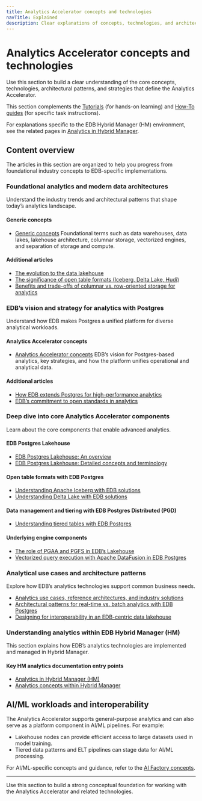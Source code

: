 ```yaml
---
title: Analytics Accelerator concepts and technologies
navTitle: Explained
description: Clear explanations of concepts, technologies, and architecture patterns that power the Analytics Accelerator and related EDB offerings.
---
```


# Analytics Accelerator concepts and technologies

Use this section to build a clear understanding of the core concepts, technologies, architectural patterns, and strategies that define the Analytics Accelerator.

This section complements the [Tutorials](../tutorials) (for hands-on learning) and [How-To guides](../how-to-guides) (for specific task instructions).

For explanations specific to the EDB Hybrid Manager (HM) environment, see the related pages in [Analytics in Hybrid Manager](../../hm_analytics_spoke_root_v2).

## Content overview

The articles in this section are organized to help you progress from foundational industry concepts to EDB-specific implementations.

### Foundational analytics and modern data architectures

Understand the industry trends and architectural patterns that shape today’s analytics landscape.

#### Generic concepts

- [Generic concepts](../../explained/generic-concepts)
Foundational terms such as data warehouses, data lakes, lakehouse architecture, columnar storage, vectorized engines, and separation of storage and compute.

#### Additional articles

- [The evolution to the data lakehouse](#)
- [The significance of open table formats (Iceberg, Delta Lake, Hudi)](#)
- [Benefits and trade-offs of columnar vs. row-oriented storage for analytics](#)

### EDB’s vision and strategy for analytics with Postgres

Understand how EDB makes Postgres a unified platform for diverse analytical workloads.

#### Analytics Accelerator concepts

- [Analytics Accelerator concepts](../../analytics-concepts)
EDB’s vision for Postgres-based analytics, key strategies, and how the platform unifies operational and analytical data.

#### Additional articles

- [How EDB extends Postgres for high-performance analytics](#)
- [EDB’s commitment to open standards in analytics](#)

### Deep dive into core Analytics Accelerator components

Learn about the core components that enable advanced analytics.

#### EDB Postgres Lakehouse

- [EDB Postgres Lakehouse: An overview](#)
- [EDB Postgres Lakehouse: Detailed concepts and terminology](#)

#### Open table formats with EDB Postgres

- [Understanding Apache Iceberg with EDB solutions](#)
- [Understanding Delta Lake with EDB solutions](#)

#### Data management and tiering with EDB Postgres Distributed (PGD)

- [Understanding tiered tables with EDB Postgres](#)

#### Underlying engine components

- [The role of PGAA and PGFS in EDB’s Lakehouse](#)
- [Vectorized query execution with Apache DataFusion in EDB Postgres](#)

### Analytical use cases and architecture patterns

Explore how EDB’s analytics technologies support common business needs.

- [Analytics use cases, reference architectures, and industry solutions](#)
- [Architectural patterns for real-time vs. batch analytics with EDB Postgres](#)
- [Designing for interoperability in an EDB-centric data lakehouse](#)

### Understanding analytics within EDB Hybrid Manager (HM)

This section explains how EDB’s analytics technologies are implemented and managed in Hybrid Manager.

#### Key HM analytics documentation entry points

- [Analytics in Hybrid Manager (HM)](../../hm_analytics_spoke_root_v2)
- [Analytics concepts within Hybrid Manager](../../hm_lakehouse_technologies_v1)

## AI/ML workloads and interoperability

The Analytics Accelerator supports general-purpose analytics and can also serve as a platform component in AI/ML pipelines. For example:

- Lakehouse nodes can provide efficient access to large datasets used in model training.
- Tiered data patterns and ELT pipelines can stage data for AI/ML processing.

For AI/ML-specific concepts and guidance, refer to the [AI Factory concepts](../../ai-factory/learn/explained/concepts).

---

Use this section to build a strong conceptual foundation for working with the Analytics Accelerator and related technologies.
